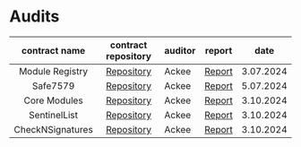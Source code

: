 # Audits

|  contract name   |                       contract repository                       | auditor | report                                                                                                                           | date      |
| :--------------: | :-------------------------------------------------------------: | ------- | -------------------------------------------------------------------------------------------------------------------------------- | --------- |
| Module Registry  |     [Repository](https://github.com/rhinestonewtf/registry)     | Ackee   | [Report](https://github.com/rhinestonewtf/registry/blob/main/audits/ackee-blockchain-rhinestone-registry-report.pdf)             | 3.07.2024 |
|     Safe7579     |     [Repository](https://github.com/rhinestonewtf/safe7579)     | Ackee   | [Report](https://github.com/rhinestonewtf/safe7579/blob/main/audits/ackee-blockchain-rhinestone-safe7579-report.pdf)             | 5.07.2024 |
|   Core Modules   |   [Repository](https://github.com/rhinestonewtf/core-modules)   | Ackee   | [Report](https://github.com/rhinestonewtf/core-modules/blob/main/audits/ackee-blockchain-rhinestone-core-modules-report.pdf)     | 3.10.2024 |
|   SentinelList   |   [Repository](https://github.com/rhinestonewtf/sentinellist)   | Ackee   | [Report](https://github.com/rhinestonewtf/sentinellist/blob/main/audits/ackee-blockchain-rhinestone-core-modules-report.pdf)     | 3.10.2024 |
| CheckNSignatures | [Repository](https://github.com/rhinestonewtf/checknsignatures) | Ackee   | [Report](https://github.com/rhinestonewtf/checknsignatures/blob/main/audits/ackee-blockchain-rhinestone-core-modules-report.pdf) | 3.10.2024 |
